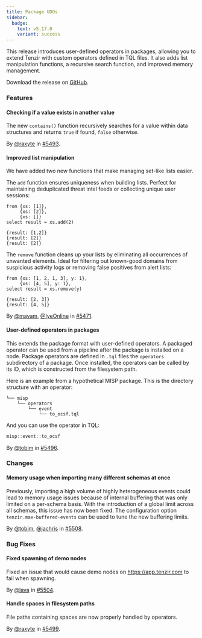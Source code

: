 ```yaml
---
title: Package UDOs
sidebar:
  badge:
    text: v5.17.0
    variant: success
---
```


This release introduces user-defined operators in packages, allowing you to extend Tenzir with custom operators defined in TQL files. It also adds list manipulation functions, a recursive search function, and improved memory management.

Download the release on [GitHub](https://github.com/tenzir/tenzir/releases/tag/v5.17.0).

### Features

#### Checking if a value exists in another value

The new `contains()` function recursively searches for a value
within data structures and returns `true` if found, `false` otherwise.

By [@raxyte](https://github.com/raxyte) in [#5493](https://github.com/tenzir/tenzir/pull/5493).

#### Improved list manipulation

We have added two new functions that make managing set-like lists easier.

The `add` function ensures uniqueness when building lists. Perfect for
maintaining deduplicated threat intel feeds or collecting unique user sessions:

```tql
from {xs: [1]},
     {xs: [2]},
     {xs: []}
select result = xs.add(2)
```

```tql
{result: [1,2]}
{result: [2]}
{result: [2]}
```

The `remove` function cleans up your lists by eliminating all occurrences of
unwanted elements. Ideal for filtering out known-good domains from suspicious
activity logs or removing false positives from alert lists:

```tql
from {xs: [1, 2, 1, 3], y: 1},
     {xs: [4, 5], y: 1},
select result = xs.remove(y)
```

```tql
{result: [2, 3]}
{result: [4, 5]}
```

By [@mavam](https://github.com/mavam), [@IyeOnline](https://github.com/IyeOnline) in [#5471](https://github.com/tenzir/tenzir/pull/5471).

#### User-defined operators in packages

This extends the package format with user-defined operators.
A packaged operator can be used from a pipeline after the package is installed on a node.
Package operators are defined in `.tql` files the `operators` subdirectory of a package.
Once installed, the operators can be called by its ID, which is constructed from the filesystem path.

Here is an example from a hypothetical MISP package. This is the directory structure with an operator:
```
└── misp
    └── operators
        └── event
            └── to_ocsf.tql
```
And you can use the operator in TQL:
```dart
misp::event::to_ocsf
```

By [@tobim](https://github.com/tobim) in [#5496](https://github.com/tenzir/tenzir/pull/5496).

### Changes

#### Memory usage when importing many different schemas at once

Previously, importing a high volume of highly heterogeneous events could lead to
memory usage issues because of internal buffering that was only limited on a
per-schema basis. With the introduction of a global limit across all schemas,
this issue has now been fixed. The configuration option
`tenzir.max-buffered-events` can be used to tune the new buffering limits.

By [@tobim](https://github.com/tobim), [@jachris](https://github.com/jachris) in [#5508](https://github.com/tenzir/tenzir/pull/5508).

### Bug Fixes

#### Fixed spawning of demo nodes

Fixed an issue that would cause demo nodes on https://app.tenzir.com to fail when spawning.

By [@lava](https://github.com/lava) in [#5504](https://github.com/tenzir/tenzir/pull/5504).

#### Handle spaces in filesystem paths

File paths containing spaces are now properly handled by operators.

By [@raxyte](https://github.com/raxyte) in [#5499](https://github.com/tenzir/tenzir/pull/5499).
